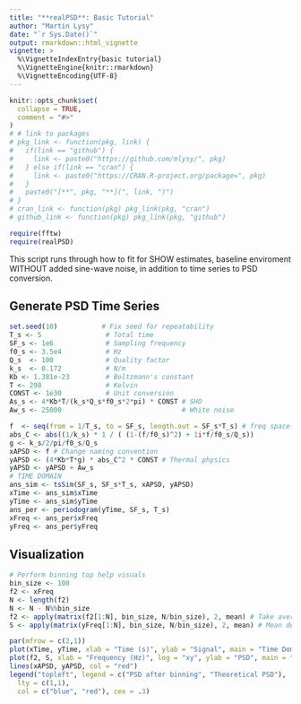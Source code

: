 ```yaml
---
title: "**realPSD**: Basic Tutorial"
author: "Martin Lysy"
date: "`r Sys.Date()`"
output: rmarkdown::html_vignette
vignette: >
  %\VignetteIndexEntry{basic tutorial}
  %\VignetteEngine{knitr::rmarkdown}
  %\VignetteEncoding{UTF-8}
---
```


```r
knitr::opts_chunk$set(
  collapse = TRUE,
  comment = "#>"
)
# # link to packages
# pkg_link <- function(pkg, link) {
#   if(link == "github") {
#     link <- paste0("https://github.com/mlysy/", pkg)
#   } else if(link == "cran") {
#     link <- paste0("https://CRAN.R-project.org/package=", pkg)
#   }
#   paste0("[**", pkg, "**](", link, ")")
# }
# cran_link <- function(pkg) pkg_link(pkg, "cran")
# github_link <- function(pkg) pkg_link(pkg, "github")

require(fftw)
require(realPSD)
```

This script runs through how to fit for SHOW estimates, baseline enviroment WITHOUT added sine-wave noise, in addition to time series to PSD conversion.

## Generate PSD Time Series

```r
set.seed(10)           # Fix seed for repeatability
T_s <- 5                # Total time
SF_s <- 1e6             # Sampling frequency
f0_s <- 3.5e4           # Hz
Q_s  <- 100             # Quality factor
k_s  <- 0.172           # N/m
Kb <- 1.381e-23         # Boltzmann's constant
T <- 298                # Kelvin
CONST <- 1e30           # Unit conversion
As_s <- 4*Kb*T/(k_s*Q_s*f0_s*2*pi) * CONST # SHO
Aw_s <- 25000                              # White noise
```

```r
f  <- seq(from = 1/T_s, to = SF_s, length.out = SF_s*T_s) # freq space.
abs_C <- abs((1/k_s) * 1 / ( (1-(f/f0_s)^2) + 1i*f/f0_s/Q_s))
g <- k_s/2/pi/f0_s/Q_s
xAPSD <- f # Change naming convention
yAPSD <- (4*Kb*T*g) * abs_C^2 * CONST # Thermal physics
yAPSD <- yAPSD + Aw_s
# TIME DOMAIN
ans_sim <- tsSim(SF_s, SF_s*T_s, xAPSD, yAPSD)
xTime <- ans_sim$xTime
yTime <- ans_sim$yTime
ans_per <- periodogram(yTime, SF_s, T_s)
xFreq <- ans_per$xFreq
yFreq <- ans_per$yFreq
```

## Visualization

```r
# Perform binning top help visuals
bin_size <- 100
f2 <- xFreq
N <- length(f2)
N <- N - N%%bin_size
f2 <- apply(matrix(f2[1:N], bin_size, N/bin_size), 2, mean) # Take average freq of each bin
S <- apply(matrix(yFreq[1:N], bin_size, N/bin_size), 2, mean) # Mean decimation
```

```r
par(mfrow = c(2,1))
plot(xTime, yTime, xlab = "Time (s)", ylab = "Signal", main = "Time Domain", cex = .3, type = "l", col = "blue")
plot(f2, S, xlab = "Frequency (Hz)", log = "xy", ylab = "PSD", main = "Frequency Domain", cex = .3, type = "l", col = "blue")
lines(xAPSD, yAPSD, col = "red")
legend("topleft", legend = c("PSD after binning", "Theoretical PSD"),
  lty = c(1,1), 
  col = c("blue", "red"), cex = .3)
```

